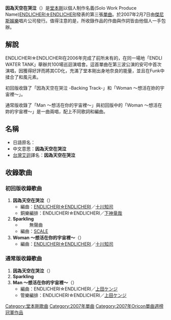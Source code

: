 {{Unreferenced |time=2009-03-30T01:58:20+00:00 }}
{{Infobox song
| name       = 因為天空在哭泣
| type       = 單曲
| artist     = [[ENDLICHERI☆ENDLICHERI|ENDLICHERI☆ENDLICHERI]]
| cover      = 
| released   = 2007年2月7日
| recorded   = 
| genre      = J-POP
| length     = 
| label      = [[傑尼斯娛樂|傑尼斯娛樂]]
| producer   = ENDLICHERI☆ENDLICHERI ([[堂本剛|堂本剛]])
| prev_title = [[The_Rainbow_Star|The Rainbow Star]]
| prev_year  = 2006
| next_title = [[春去春來|春去春來]](''244 ENDLI-x'' 名義)
| next_year  = 2008
}}
'''因為天空在哭泣'''（'''{{lang|ja|空が泣くから}}'''）是[[堂本剛|堂本剛]]以個人制作名義(Solo Work Produce Name)[[ENDLICHERI☆ENDLICHERI|ENDLICHERI☆ENDLICHERI]]發表的第三張[[單曲|單曲]]。於2007年2月7日由[[傑尼斯娛樂|傑尼斯娛樂]]唱片公司發行。值得注意的是，所收錄作品的作曲與作詞皆由他個人一手包辦。

==解說==

ENDLICHERI☆ENDLICHERI在2006年完成了前所未有的，在同一場地「ENDLI WATER TANK」舉辦共100場巡迴演唱會。這首單曲在第三波公演的安可中首次演唱，因獲得好評而將其CD化，充滿了堂本剛出身地奈良的能量，並且在Funk中揉合了和風元素。

初回版收錄了「因為天空在哭泣 -Backing Track-」和「Woman ～想活在妳的宇宙裡～」。

通常版收錄了「Man ～想活在你的宇宙裡～」與初回版中的「Woman ～想活在妳的宇宙裡～」是一曲兩唱，配上不同歌詞和編曲。

==名稱==
{{japanese|japanese=<font lang=ja>空が泣くから</font>|kana=そらがなくから|romaji=Soraganakukara}}

*日語原名：'''{{lang|ja|空が泣くから}}'''
*中文意思：'''因為天空在哭泣'''
*[[台灣|台灣]][[艾迴唱片|艾迴]]譯名：'''因為天空在哭泣'''

==收錄歌曲==
===初回版收錄歌曲===
#'''因為天空在哭泣'''（'''{{lang|ja|空が泣くから}}'''）
#*編曲：[[ENDLICHERI☆ENDLICHERI|ENDLICHERI☆ENDLICHERI]]／[[十川知司|十川知司]]
#*銅樂編排：ENDLICHERI☆ENDLICHERI／[[下神竜哉|下神竜哉]]
#'''Sparkling'''
#*　　無聲曲
#*編曲：[[SCALE|SCALE]]
#'''Woman ～想活在你的宇宙裡～ '''（'''{{lang|ja|Woman   ～あなたの宇宙で生きていきたい～}}'''）
#*編曲：[[ENDLICHERI☆ENDLICHERI|ENDLICHERI☆ENDLICHERI]]／[[十川知司|十川知司]]

===通常版收錄歌曲===
#'''因為天空在哭泣'''（'''{{lang|ja|空が泣くから}}'''）
#'''Sparkling'''
#'''Man ～想活在你的宇宙裡～ '''（'''{{lang|ja|Man   ～あなたの宇宙で生きていきたい～}}'''）
#*編曲：ENDLICHERI☆ENDLICHERI／[[上田ケンジ|上田ケンジ]]
#*管樂編排：ENDLICHERI☆ENDLICHERI／[[上田ケンジ|上田ケンジ]]

{{堂本剛}}
{{Oricon單曲週榜冠軍 (2007年)|2007年2月19日}}

{{DEFAULTSORT:Sora Ga Nakukara}}
[[Category:堂本剛歌曲|Category:堂本剛歌曲]]
[[Category:2007年單曲|Category:2007年單曲]]
[[Category:2007年Oricon單曲週榜冠軍作品|Category:2007年Oricon單曲週榜冠軍作品]]